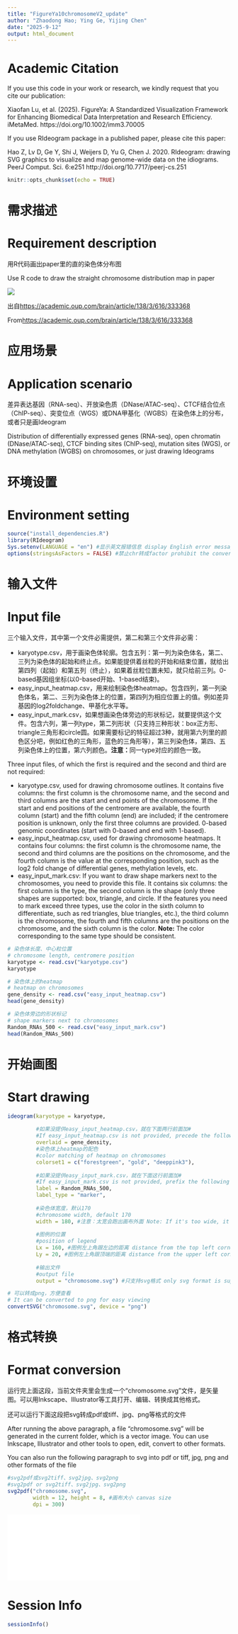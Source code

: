 ```yaml
---
title: "FigureYa10chromosomeV2_update"
author: "Zhaodong Hao; Ying Ge, Yijing Chen"
date: "2025-9-12"
output: html_document
---
```


# Academic Citation
If you use this code in your work or research, we kindly request that you cite our publication:

Xiaofan Lu, et al. (2025). FigureYa: A Standardized Visualization Framework for Enhancing Biomedical Data Interpretation and Research Efficiency. iMetaMed. https://doi.org/10.1002/imm3.70005

If you use RIdeogram package in a published paper, please cite this paper:

Hao Z, Lv D, Ge Y, Shi J, Weijers D, Yu G, Chen J. 2020. RIdeogram: drawing SVG graphics to visualize and map genome-wide data on the idiograms. PeerJ Comput. Sci. 6:e251 http://doi.org/10.7717/peerj-cs.251

```r
knitr::opts_chunk$set(echo = TRUE)
```

# 需求描述
# Requirement description

用R代码画出paper里的直的染色体分布图

Use R code to draw the straight chromosome distribution map in paper

![](example.png)

出自<https://academic.oup.com/brain/article/138/3/616/333368>

From<https://academic.oup.com/brain/article/138/3/616/333368>

# 应用场景
# Application scenario

差异表达基因（RNA-seq）、开放染色质（DNase/ATAC-seq）、CTCF结合位点（ChIP-seq）、突变位点（WGS）或DNA甲基化（WGBS）在染色体上的分布，或者只是画Ideogram

Distribution of differentially expressed genes (RNA-seq), open chromatin (DNase/ATAC-seq), CTCF binding sites (ChIP-seq), mutation sites (WGS), or DNA methylation (WGBS) on chromosomes, or just drawing Ideograms

# 环境设置
# Environment setting

```r
source("install_dependencies.R")
library(RIdeogram)
Sys.setenv(LANGUAGE = "en") #显示英文报错信息 display English error messages
options(stringsAsFactors = FALSE) #禁止chr转成factor prohibit the conversion of chr to factor
```

# 输入文件
# Input file

三个输入文件，其中第一个文件必需提供，第二和第三个文件非必需：

- karyotype.csv，用于画染色体轮廓。包含五列：第一列为染色体名，第二、三列为染色体的起始和终止点。如果能提供着丝粒的开始和结束位置，就给出第四列（起始）和第五列（终止），如果着丝粒位置未知，就只给前三列。0-based基因组坐标(以0-based开始、1-based结束)。
- easy_input_heatmap.csv，用来绘制染色体heatmap。包含四列，第一列染色体名，第二、三列为染色体上的位置，第四列为相应位置上的值。例如差异基因的log2foldchange、甲基化水平等。
- easy_input_mark.csv，如果想画染色体旁边的形状标记，就要提供这个文件。包含六列，第一列type，第二列形状（只支持三种形状：box正方形、triangle三角形和circle圆。如果需要标记的特征超过3种，就用第六列里的颜色区分吧，例如红色的三角形，蓝色的三角形等），第三列染色体，第四、五列染色体上的位置，第六列颜色。**注意：**同一type对应的颜色一致。

Three input files, of which the first is required and the second and third are not required:

- karyotype.csv, used for drawing chromosome outlines. It contains five columns: the first column is the chromosome name, and the second and third columns are the start and end points of the chromosome. If the start and end positions of the centromere are available, the fourth column (start) and the fifth column (end) are included; if the centromere position is unknown, only the first three columns are provided. 0-based genomic coordinates (start with 0-based and end with 1-based).
- easy_input_heatmap.csv, used for drawing chromosome heatmaps. It contains four columns: the first column is the chromosome name, the second and third columns are the positions on the chromosome, and the fourth column is the value at the corresponding position, such as the log2 fold change of differential genes, methylation levels, etc.
- easy_input_mark.csv: If you want to draw shape markers next to the chromosomes, you need to provide this file. It contains six columns: the first column is the type, the second column is the shape (only three shapes are supported: box, triangle, and circle. If the features you need to mark exceed three types, use the color in the sixth column to differentiate, such as red triangles, blue triangles, etc.), the third column is the chromosome, the fourth and fifth columns are the positions on the chromosome, and the sixth column is the color. **Note:** The color corresponding to the same type should be consistent. 

```r
# 染色体长度、中心粒位置
# chromosome length, centromere position
karyotype <- read.csv("karyotype.csv")
karyotype

# 染色体上的heatmap
# heatmap on chromosomes
gene_density <- read.csv("easy_input_heatmap.csv")
head(gene_density)

# 染色体旁边的形状标记
# shape markers next to chromosomes
Random_RNAs_500 <- read.csv("easy_input_mark.csv")
head(Random_RNAs_500)
```

# 开始画图
# Start drawing

```r
ideogram(karyotype = karyotype, 
         
         #如果没提供easy_input_heatmap.csv，就在下面两行前面加#
         #If easy_input_heatmap.csv is not provided, precede the following two lines with#
         overlaid = gene_density, 
         #染色体上heatmap的配色
         #color matching of heatmap on chromosomes
         colorset1 = c("forestgreen", "gold", "deeppink3"), 
         
         #如果没提供easy_input_mark.csv，就在下面这行前面加#
         #If easy_input_mark.csv is not provided, prefix the following line with#
         label = Random_RNAs_500, 
         label_type = "marker",
         
         #染色体宽度，默认170
         #chromosome width, default 170
         width = 180, #注意：太宽会跑出画布外面 Note: If it's too wide, it will extend beyond the canvas
         
         #图例的位置
         #position of legend
         Lx = 160, #图例左上角跟左边的距离 distance from the top left corner of the legend to the left side
         Ly = 20, #图例左上角跟顶端的距离 distance from the upper left corner of the legend to the top 
         
         #输出文件
         #output file
         output = "chromosome.svg") #只支持svg格式 only svg format is supported

# 可以转成png，方便查看
# It can be converted to png for easy viewing
convertSVG("chromosome.svg", device = "png")
```

# 格式转换
# Format conversion

运行完上面这段，当前文件夹里会生成一个“chromosome.svg”文件，是矢量图。可以用Inkscape、Illustrator等工具打开、编辑、转换成其他格式。

还可以运行下面这段把svg转成pdf或tiff、jpg、png等格式的文件

After running the above paragraph, a file “chromosome.svg” will be generated in the current folder, which is a vector image. You can use Inkscape, Illustrator and other tools to open, edit, convert to other formats.

You can also run the following paragraph to svg into pdf or tiff, jpg, png and other formats of the file

```r
#svg2pdf或svg2tiff、svg2jpg、svg2png
#svg2pdf or svg2tiff、svg2jpg、svg2png
svg2pdf("chromosome.svg", 
        width = 12, height = 8, #画布大小 canvas size
        dpi = 300)
```

![](chromosome.pdf)

# Session Info

```r
sessionInfo()
```
